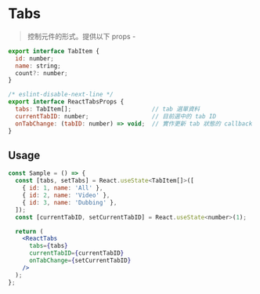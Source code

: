 
<Meta title="React/Navigation/Tabs/Doc" />

# Tabs

> 控制元件的形式。提供以下 props -

```javascript
export interface TabItem {
  id: number;
  name: string;
  count?: number;
}

/* eslint-disable-next-line */
export interface ReactTabsProps {
  tabs: TabItem[];                       // tab 選單資料
  currentTabID: number;                  // 目前選中的 tab ID
  onTabChange: (tabID: number) => void;  // 實作更新 tab 狀態的 callback
}
```

## Usage

```jsx
const Sample = () => {
  const [tabs, setTabs] = React.useState<TabItem[]>([
    { id: 1, name: 'All' },
    { id: 2, name: 'Video' },
    { id: 3, name: 'Dubbing' },
  ]);
  const [currentTabID, setCurrentTabID] = React.useState<number>(1);

  return (
    <ReactTabs
      tabs={tabs}
      currentTabID={currentTabID}
      onTabChange={setCurrentTabID}
    />
  );
};
```